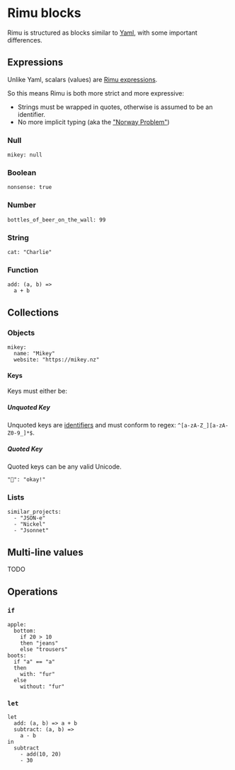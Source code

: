 # Rimu blocks

Rimu is structured as blocks similar to [Yaml](https://yaml.org/), with some important differences.

## Expressions

Unlike Yaml, scalars (values) are [Rimu expressions](./expressions).

So this means Rimu is both more strict and more expressive:

- Strings must be wrapped in quotes, otherwise is assumed to be an identifier.
- No more implicit typing (aka the ["Norway Problem"](https://hitchdev.com/strictyaml/why/implicit-typing-removed/))

### Null

```rimu
mikey: null
```

### Boolean

```rimu
nonsense: true
```

### Number

```rimu
bottles_of_beer_on_the_wall: 99
```

### String

```rimu
cat: "Charlie"
```

### Function

```rimu
add: (a, b) =>
  a + b
```

## Collections

### Objects

```rimu
mikey:
  name: "Mikey"
  website: "https://mikey.nz"
```

#### Keys

Keys must either be:

##### Unquoted Key

Unquoted keys are [identifiers](./expressions#Identifiers) and must conform to regex: `^[a-zA-Z_][a-zA-Z0-9_]*$`.

##### Quoted Key

Quoted keys can be any valid Unicode.

```rimu
"🙆": "okay!"
```

### Lists

```rimu
similar_projects:
  - "JSON-e"
  - "Nickel"
  - "Jsonnet"
```


## Multi-line values

TODO

## Operations

### `if`

```rimu
apple:
  bottom:
    if 20 > 10
    then "jeans"
    else "trousers"
boots:
  if "a" == "a"
  then
    with: "fur"
  else
    without: "fur"
```

### `let`

```rimu
let
  add: (a, b) => a + b
  subtract: (a, b) =>
    a - b
in
  subtract
    - add(10, 20)
    - 30
```

